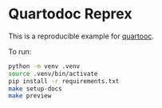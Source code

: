# Quartodoc Reprex

This is a reproducible example for [quartooc](https://github.com/machow/quartodoc).

To run:

```bash
python -m venv .venv
source .venv/bin/activate
pip install -r requirements.txt
make setup-docs
make preview
```


